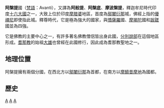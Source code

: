 {{expand|time=2010-05-29T15:58:26+00:00}}
{{expert|time=2010-05-29T15:58:26+00:00}}
'''阿槃提'''國（[[梵語|梵語]]：Avanti），又譯為'''阿般提'''、'''阿槃底'''、'''摩波槃提'''，釋迦牟尼時代印度[[十六大國|十六大國]]之一，大致上位於印度[[摩腊婆|摩腊婆]]地區，首度為[[鄔闍衍那|鄔闍衍那]]城，佛經上指的[[優禪尼|優禪尼]]即使指此城。釋尊時代，它是極為強大的國家，與[[憍薩羅|憍薩羅]]國、[[摩揭陀|摩揭陀]]國和[[跋蹉|跋蹉]]國並為四強。

它是佛教的主要中心之一，有許多著名佛教僧侶皆出身此國，[[分別說部|分別說部]]在這個地區形成。[[耆那教|耆那教]]的始祖[[笩駄摩那|大雄]]也曾經在此國修行，因此成為耆那教聖地之一。

==地理位置==
阿槃提擁有兩個分國，在西北方以[[鄔闍衍那|鄔闍衍那]]為首都，在南方以[[摩醯昔摩地|摩醯昔摩地]]為國都。

==歷史==

{{印度列国时代}}
{{摩诃婆罗多中的王国}}

[[Category:印度帝国及王国|A]]
[[Category:佛教史地|A]]
[[Category:梵語詞彙|A]]